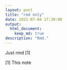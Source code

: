 ```yaml
---
layout: post
title: "rmd nnly"
date: 2021-07-04 17:39:00
output: 
  html_document:
    keep_md: true
description: "Rmd."
---
```


Just  rmd [1]


[1] This note